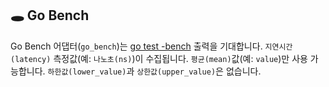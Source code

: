 
## 🕳 Go Bench

Go Bench 어댑터(`go_bench`)는 [go test -bench](https://pkg.go.dev/testing#hdr-Benchmarks) 출력을 기대합니다.
`지연시간(latency)` 측정값(예: `나노초(ns)`)이 수집됩니다.
`평균(mean)`값(예: `value`)만 사용 가능합니다. `하한값(lower_value)`과 `상한값(upper_value)`은 없습니다.

<Go />
